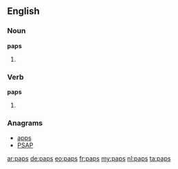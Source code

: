 {{also|PAPs}}

==English==

===Noun===
'''paps'''

# {{plural of|pap}}

===Verb===
'''paps'''

# {{en-third-person singular of|pap}}

===Anagrams===
* [[apps#English|apps]] 
* [[PSAP#English|PSAP]]

[[ar:paps]]
[[de:paps]]
[[eo:paps]]
[[fr:paps]]
[[my:paps]]
[[nl:paps]]
[[ta:paps]]